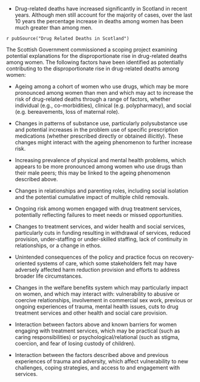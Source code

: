 * Drug-related deaths have increased significantly in Scotland in recent years. Although men still account for the majority of cases, over the last 10 years the percentage increase in deaths among women has been much greater than among men.

`r pubSource("Drug Related Deaths in Scotland")`

The Scottish Government commissioned a scoping project examining potential explanations for the disproportionate rise in drug-related deaths among women. The following factors have been identified as potentially contributing to the disproportionate rise in drug-related deaths among women:

* Ageing among a cohort of women who use drugs, which may be more pronounced among women than men and which may act to increase the risk of drug-related deaths through a range of factors, whether individual (e.g., co-morbidities), clinical (e.g. polypharmacy), and social (e.g. bereavements, loss of maternal role). 
 
* Changes in patterns of substance use, particularly polysubstance use and potential increases in the problem use of specific prescription medications (whether prescribed directly or obtained illicitly). These changes might interact with the ageing phenomenon to further increase risk. 
 
* Increasing prevalence of physical and mental health problems, which appears to be more pronounced among women who use drugs than their male peers; this may be linked to the ageing phenomenon described above. 

* Changes in relationships and parenting roles, including social isolation and the potential cumulative impact of multiple child removals. 

* Ongoing risk among women engaged with drug treatment services, potentially reflecting failures to meet needs or missed opportunities. 

* Changes to treatment services, and wider health and social services, particularly cuts in funding resulting in withdrawal of services, reduced provision, under-staffing or under-skilled staffing, lack of continuity in relationships, or a change in ethos. 

* Unintended consequences of the policy and practice focus on recovery-oriented systems of care, which some stakeholders felt may have adversely affected harm reduction provision and efforts to address broader life circumstances.

* Changes in the welfare benefits system which may particularly impact on women, and which may interact with: vulnerability to abusive or coercive relationships, involvement in commercial sex work, previous or ongoing experiences of trauma, mental health issues, cuts to drug treatment services and other health and social care provision.

* Interaction between factors above and known barriers for women engaging with treatment services, which may be practical (such as caring responsibilities) or psychological/relational (such as stigma, coercion, and fear of losing custody of children). 

* Interaction between the factors described above and previous experiences of trauma and adversity, which affect vulnerability to new challenges, coping strategies, and access to and engagement with services.  

